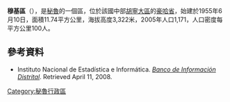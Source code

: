 '''穆基區'''（{{lang-es|Distrito de Muqui}}），是[[秘魯|秘魯]]的一個區，位於該國中部[[胡寧大區|胡寧大區]]的[[豪哈省|豪哈省]]，始建於1955年6月10日，面積11.74平方公里，海拔高度3,322米，2005年人口1,171，人口密度每平方公里100人。

==參考資料==
*{{es icon}} Instituto Nacional de Estadística e Informática. ''[https://web.archive.org/web/20080102023316/http://desa.inei.gob.pe/mapas/bid/ Banco de Información Distrital]''. Retrieved April 11, 2008.

{{Peru-geo-stub}}
[[Category:秘魯行政區|Category:秘魯行政區]]